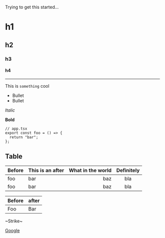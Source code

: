 Trying to get this started...

# h1

## h2

### h3

#### h4

---

This is `something` cool

- Bullet
- Bullet

_Italic_

**Bold**

```tsx
// app.tsx
export const foo = () => {
  return "bar";
};
```

## Table

| Before | This is an after | What in the world | Definitely |
| ------ | :--------------- | ----------------: | :--------: |
| foo    | bar              |               baz |    bla     |
| foo    | bar              |               baz |    bla     |

| Before | after |
| ------ | ----- |
| Foo    | Bar   |

~Strike~

[Google](https://google.ca)
